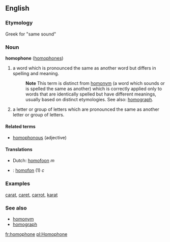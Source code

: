 {{wikipedia}}
==English==

===Etymology===
Greek for "same sound"

===Noun===
'''homophone''' ([[homophones]])

#a word which is pronounced the same as another word but differs in spelling and meaning.
#:'''Note''' This term is distinct from [[homonym]] (a word which sounds or is spelled the same as another) which is correctly applied only to words that are identically spelled but have different meanings, usually based on distinct etymologies.  See also: [[homograph]].
#a letter or group of letters which are pronounced the same as another letter or group of letters.

==== Related terms ====
*[[homophonous]] (adjective)

==== Translations ====
*Dutch: [[homofoon]] ''m''
*{{sv}}: [[homofon]] (1) ''c''

===Examples===
[[carat]], [[caret]], [[carrot]], [[karat]]

===See also===
*[[homonym]]
*[[homograph]]

[[fr:homophone]]
[[pl:Homophone]]